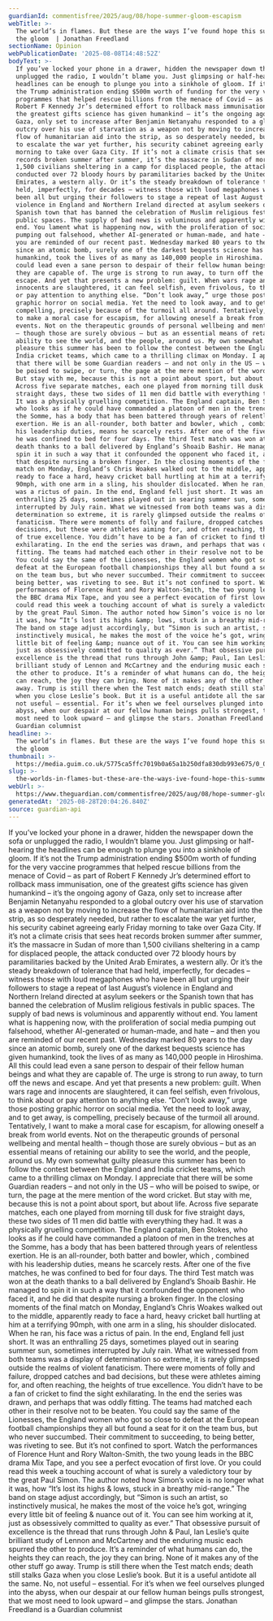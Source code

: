 ```yaml
---
guardianId: commentisfree/2025/aug/08/hope-summer-gloom-escapism
webTitle: >-
  The world’s in flames. But these are the ways I’ve found hope this summer amid
  the gloom  | Jonathan Freedland
sectionName: Opinion
webPublicationDate: '2025-08-08T14:48:52Z'
bodyText: >-
  If you’ve locked your phone in a drawer, hidden the newspaper down the sofa or
  unplugged the radio, I wouldn’t blame you. Just glimpsing or half-hearing the
  headlines can be enough to plunge you into a sinkhole of gloom. If it’s not
  the Trump administration ending $500m worth of funding for the very vaccine
  programmes that helped rescue billions from the menace of Covid – as part of
  Robert F Kennedy Jr’s determined effort to rollback mass immunisation, one of
  the greatest gifts science has given humankind – it’s the ongoing agony of
  Gaza, only set to increase after Benjamin Netanyahu responded to a global
  outcry over his use of starvation as a weapon not by moving to increase the
  flow of humanitarian aid into the strip, as so desperately needed, but rather
  to escalate the war yet further, his security cabinet agreeing early Friday
  morning to take over Gaza City. If it’s not a climate crisis that sees heat
  records broken summer after summer, it’s the massacre in Sudan of more than
  1,500 civilians sheltering in a camp for displaced people, the attack
  conducted over 72 bloody hours by paramilitaries backed by the United Arab
  Emirates, a western ally. Or it’s the steady breakdown of tolerance that had
  held, imperfectly, for decades – witness those with loud megaphones who have
  been all but urging their followers to stage a repeat of last August’s
  violence in England and Northern Ireland directed at asylum seekers or the
  Spanish town that has banned the celebration of Muslim religious festivals in
  public spaces. The supply of bad news is voluminous and apparently without
  end. You lament what is happening now, with the proliferation of social media
  pumping out falsehood, whether AI-generated or human-made, and hate – and then
  you are reminded of our recent past. Wednesday marked 80 years to the day
  since an atomic bomb, surely one of the darkest bequests science has given
  humankind, took the lives of as many as 140,000 people in Hiroshima. All this
  could lead even a sane person to despair of their fellow human beings and what
  they are capable of. The urge is strong to run away, to turn off the news and
  escape. And yet that presents a new problem: guilt. When wars rage and
  innocents are slaughtered, it can feel selfish, even frivolous, to think about
  or pay attention to anything else. “Don’t look away,” urge those posting
  graphic horror on social media. Yet the need to look away, and to get away, is
  compelling, precisely because of the turmoil all around. Tentatively, I want
  to make a moral case for escapism, for allowing oneself a break from world
  events. Not on the therapeutic grounds of personal wellbeing and mental health
  – though those are surely obvious – but as an essential means of retaining our
  ability to see the world, and the people, around us. My own somewhat guilty
  pleasure this summer has been to follow the contest between the England and
  India cricket teams, which came to a thrilling climax on Monday. I appreciate
  that there will be some Guardian readers – and not only in the US – who will
  be poised to swipe, or turn, the page at the mere mention of the word cricket.
  But stay with me, because this is not a point about sport, but about life.
  Across five separate matches, each one played from morning till dusk for five
  straight days, these two sides of 11 men did battle with everything they had.
  It was a physically gruelling competition. The England captain, Ben Stokes,
  who looks as if he could have commanded a platoon of men in the trenches at
  the Somme, has a body that has been battered through years of relentless
  exertion. He is an all-rounder, both batter and bowler, which , combined with
  his leadership duties, means he scarcely rests. After one of the five matches,
  he was confined to bed for four days. The third Test match was won at the
  death thanks to a ball delivered by England’s Shoaib Bashir. He managed to
  spin it in such a way that it confounded the opponent who faced it, and he did
  that despite nursing a broken finger. In the closing moments of the final
  match on Monday, England’s Chris Woakes walked out to the middle, apparently
  ready to face a hard, heavy cricket ball hurtling at him at a terrifying
  90mph, with one arm in a sling, his shoulder dislocated. When he ran, his face
  was a rictus of pain. In the end, England fell just short. It was an
  enthralling 25 days, sometimes played out in searing summer sun, sometimes
  interrupted by July rain. What we witnessed from both teams was a display of
  determination so extreme, it is rarely glimpsed outside the realms of violent
  fanaticism. There were moments of folly and failure, dropped catches and bad
  decisions, but these were athletes aiming for, and often reaching, the heights
  of true excellence. You didn’t have to be a fan of cricket to find the sight
  exhilarating. In the end the series was drawn, and perhaps that was oddly
  fitting. The teams had matched each other in their resolve not to be beaten.
  You could say the same of the Lionesses, the England women who got so close to
  defeat at the European football championships they all but found a seat for it
  on the team bus, but who never succumbed. Their commitment to succeeding, to
  being better, was riveting to see. But it’s not confined to sport. Watch the
  performances of Florence Hunt and Rory Walton-Smith, the two young leads in
  the BBC drama Mix Tape, and you see a perfect evocation of first love. Or you
  could read this week a touching account of what is surely a valedictory tour
  by the great Paul Simon. The author noted how Simon’s voice is no longer what
  it was, how “It’s lost its highs &amp; lows, stuck in a breathy mid-range.”
  The band on stage adjust accordingly, but “Simon is such an artist, so
  instinctively musical, he makes the most of the voice he’s got, wringing every
  little bit of feeling &amp; nuance out of it. You can see him working at it,
  just as obsessively committed to quality as ever.” That obsessive pursuit of
  excellence is the thread that runs through John &amp; Paul, Ian Leslie’s quite
  brilliant study of Lennon and McCartney and the enduring music each spurred
  the other to produce. It’s a reminder of what humans can do, the heights they
  can reach, the joy they can bring. None of it makes any of the other stuff go
  away. Trump is still there when the Test match ends; death still stalks Gaza
  when you close Leslie’s book. But it is a useful antidote all the same. No,
  not useful – essential. For it’s when we feel ourselves plunged into the
  abyss, when our despair at our fellow human beings pulls strongest, that we
  most need to look upward – and glimpse the stars. Jonathan Freedland is a
  Guardian columnist
headline: >-
  The world’s in flames. But these are the ways I’ve found hope this summer amid
  the gloom
thumbnail: >-
  https://media.guim.co.uk/5775ca5ffc7019b0a65a1b250dfa830db993e675/0_0_5000_4000/500.jpg
slug: >-
  the-worlds-in-flames-but-these-are-the-ways-ive-found-hope-this-summer-amid-the-gloom-or-jonathan-freedland
webUrl: >-
  https://www.theguardian.com/commentisfree/2025/aug/08/hope-summer-gloom-escapism
generatedAt: '2025-08-28T20:04:26.840Z'
source: guardian-api
---
```

If you’ve locked your phone in a drawer, hidden the newspaper down the sofa or unplugged the radio, I wouldn’t blame you. Just glimpsing or half-hearing the headlines can be enough to plunge you into a sinkhole of gloom. If it’s not the Trump administration ending $500m worth of funding for the very vaccine programmes that helped rescue billions from the menace of Covid – as part of Robert F Kennedy Jr’s determined effort to rollback mass immunisation, one of the greatest gifts science has given humankind – it’s the ongoing agony of Gaza, only set to increase after Benjamin Netanyahu responded to a global outcry over his use of starvation as a weapon not by moving to increase the flow of humanitarian aid into the strip, as so desperately needed, but rather to escalate the war yet further, his security cabinet agreeing early Friday morning to take over Gaza City. If it’s not a climate crisis that sees heat records broken summer after summer, it’s the massacre in Sudan of more than 1,500 civilians sheltering in a camp for displaced people, the attack conducted over 72 bloody hours by paramilitaries backed by the United Arab Emirates, a western ally. Or it’s the steady breakdown of tolerance that had held, imperfectly, for decades – witness those with loud megaphones who have been all but urging their followers to stage a repeat of last August’s violence in England and Northern Ireland directed at asylum seekers or the Spanish town that has banned the celebration of Muslim religious festivals in public spaces. The supply of bad news is voluminous and apparently without end. You lament what is happening now, with the proliferation of social media pumping out falsehood, whether AI-generated or human-made, and hate – and then you are reminded of our recent past. Wednesday marked 80 years to the day since an atomic bomb, surely one of the darkest bequests science has given humankind, took the lives of as many as 140,000 people in Hiroshima. All this could lead even a sane person to despair of their fellow human beings and what they are capable of. The urge is strong to run away, to turn off the news and escape. And yet that presents a new problem: guilt. When wars rage and innocents are slaughtered, it can feel selfish, even frivolous, to think about or pay attention to anything else. “Don’t look away,” urge those posting graphic horror on social media. Yet the need to look away, and to get away, is compelling, precisely because of the turmoil all around. Tentatively, I want to make a moral case for escapism, for allowing oneself a break from world events. Not on the therapeutic grounds of personal wellbeing and mental health – though those are surely obvious – but as an essential means of retaining our ability to see the world, and the people, around us. My own somewhat guilty pleasure this summer has been to follow the contest between the England and India cricket teams, which came to a thrilling climax on Monday. I appreciate that there will be some Guardian readers – and not only in the US – who will be poised to swipe, or turn, the page at the mere mention of the word cricket. But stay with me, because this is not a point about sport, but about life. Across five separate matches, each one played from morning till dusk for five straight days, these two sides of 11 men did battle with everything they had. It was a physically gruelling competition. The England captain, Ben Stokes, who looks as if he could have commanded a platoon of men in the trenches at the Somme, has a body that has been battered through years of relentless exertion. He is an all-rounder, both batter and bowler, which , combined with his leadership duties, means he scarcely rests. After one of the five matches, he was confined to bed for four days. The third Test match was won at the death thanks to a ball delivered by England’s Shoaib Bashir. He managed to spin it in such a way that it confounded the opponent who faced it, and he did that despite nursing a broken finger. In the closing moments of the final match on Monday, England’s Chris Woakes walked out to the middle, apparently ready to face a hard, heavy cricket ball hurtling at him at a terrifying 90mph, with one arm in a sling, his shoulder dislocated. When he ran, his face was a rictus of pain. In the end, England fell just short. It was an enthralling 25 days, sometimes played out in searing summer sun, sometimes interrupted by July rain. What we witnessed from both teams was a display of determination so extreme, it is rarely glimpsed outside the realms of violent fanaticism. There were moments of folly and failure, dropped catches and bad decisions, but these were athletes aiming for, and often reaching, the heights of true excellence. You didn’t have to be a fan of cricket to find the sight exhilarating. In the end the series was drawn, and perhaps that was oddly fitting. The teams had matched each other in their resolve not to be beaten. You could say the same of the Lionesses, the England women who got so close to defeat at the European football championships they all but found a seat for it on the team bus, but who never succumbed. Their commitment to succeeding, to being better, was riveting to see. But it’s not confined to sport. Watch the performances of Florence Hunt and Rory Walton-Smith, the two young leads in the BBC drama Mix Tape, and you see a perfect evocation of first love. Or you could read this week a touching account of what is surely a valedictory tour by the great Paul Simon. The author noted how Simon’s voice is no longer what it was, how “It’s lost its highs &amp; lows, stuck in a breathy mid-range.” The band on stage adjust accordingly, but “Simon is such an artist, so instinctively musical, he makes the most of the voice he’s got, wringing every little bit of feeling &amp; nuance out of it. You can see him working at it, just as obsessively committed to quality as ever.” That obsessive pursuit of excellence is the thread that runs through John &amp; Paul, Ian Leslie’s quite brilliant study of Lennon and McCartney and the enduring music each spurred the other to produce. It’s a reminder of what humans can do, the heights they can reach, the joy they can bring. None of it makes any of the other stuff go away. Trump is still there when the Test match ends; death still stalks Gaza when you close Leslie’s book. But it is a useful antidote all the same. No, not useful – essential. For it’s when we feel ourselves plunged into the abyss, when our despair at our fellow human beings pulls strongest, that we most need to look upward – and glimpse the stars. Jonathan Freedland is a Guardian columnist
